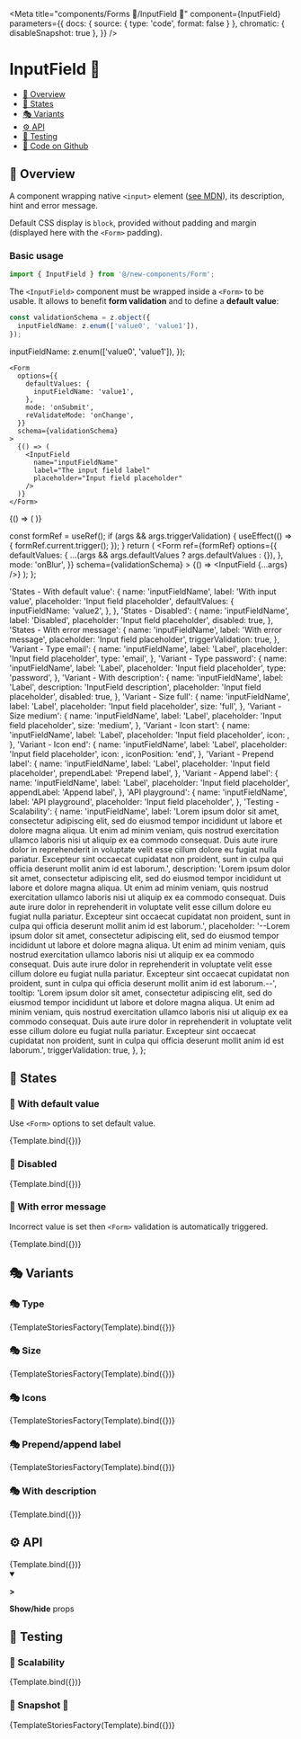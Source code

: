 

<Meta
  title="components/Forms 🦠/InputField 🧬"
  component={InputField}
  parameters={{
    docs: { source: { type: 'code', format: false } },
    chromatic: { disableSnapshot: true },
  }}
/>

# InputField 🧬

- [🧰 Overview](#-overview)
- [🔁 States](#-states)
- [🎭 Variants](#-variants)
- [⚙️ API](#-api)
- [🧪 Testing](#-testing)
- [🐙 Code on Github](https://github.com/hasura/graphql-engine-mono/tree/main/console/src/new-components/Form/InputField.tsx)

## 🧰 Overview

A component wrapping native `<input>` element ([see MDN](https://developer.mozilla.org/en-US/docs/Web/HTML/Element/input)),
its description, hint and error message.

Default CSS display is `block`, provided without padding and margin (displayed here with the `<Form>` padding).

### Basic usage

```ts
import { InputField } from '@/new-components/Form';
```

The `<InputField>` component must be wrapped inside a `<Form>` to be usable. It allows to benefit **form validation**
and to define a **default value**:

```ts
const validationSchema = z.object({
  inputFieldName: z.enum(['value0', 'value1']),
});
```

  inputFieldName: z.enum(['value0', 'value1']),
});

```tsx
<Form
  options={{
    defaultValues: {
      inputFieldName: 'value1',
    },
    mode: 'onSubmit',
    reValidateMode: 'onChange',
  }}
  schema={validationSchema}
>
  {() => (
    <InputField
      name="inputFieldName"
      label="The input field label"
      placeholder="Input field placeholder"
    />
  )}
</Form>
```

<Canvas>
  <Story name="Overview">
    <Form
      options={{
        defaultValues: {
          inputFieldName: 'value1',
        },
        mode: 'onSubmit',
        reValidateMode: 'onChange',
      }}
      schema={validationSchema}
    >
      {() => (
        <InputField
          name="inputFieldName"
          label="The input field label"
          placeholder="Input field placeholder"
        />
      )}
    </Form>
  </Story>
</Canvas>

  const formRef = useRef();
  if (args && args.triggerValidation) {
    useEffect(() => {
      formRef.current.trigger();
    });
  }
  return (
    <Form
      ref={formRef}
      options={{
        defaultValues: {
          ...(args && args.defaultValues ? args.defaultValues : {}),
        },
        mode: 'onBlur',
      }}
      schema={validationSchema}
    >
      {() => <InputField {...args} />}
    </Form>
  );
};

  'States - With default value': {
    name: 'inputFieldName',
    label: 'With input value',
    placeholder: 'Input field placeholder',
    defaultValues: {
      inputFieldName: 'value2',
    },
  },
  'States - Disabled': {
    name: 'inputFieldName',
    label: 'Disabled',
    placeholder: 'Input field placeholder',
    disabled: true,
  },
  'States - With error message': {
    name: 'inputFieldName',
    label: 'With error message',
    placeholder: 'Input field placeholder',
    triggerValidation: true,
  },
  'Variant - Type email': {
    name: 'inputFieldName',
    label: 'Label',
    placeholder: 'Input field placeholder',
    type: 'email',
  },
  'Variant - Type password': {
    name: 'inputFieldName',
    label: 'Label',
    placeholder: 'Input field placeholder',
    type: 'password',
  },
  'Variant - With description': {
    name: 'inputFieldName',
    label: 'Label',
    description: 'InputField description',
    placeholder: 'Input field placeholder',
    disabled: true,
  },
  'Variant - Size full': {
    name: 'inputFieldName',
    label: 'Label',
    placeholder: 'Input field placeholder',
    size: 'full',
  },
  'Variant - Size medium': {
    name: 'inputFieldName',
    label: 'Label',
    placeholder: 'Input field placeholder',
    size: 'medium',
  },
  'Variant - Icon start': {
    name: 'inputFieldName',
    label: 'Label',
    placeholder: 'Input field placeholder',
    icon: <FiSearch />,
  },
  'Variant - Icon end': {
    name: 'inputFieldName',
    label: 'Label',
    placeholder: 'Input field placeholder',
    icon: <FiSearch />,
    iconPosition: 'end',
  },
  'Variant - Prepend label': {
    name: 'inputFieldName',
    label: 'Label',
    placeholder: 'Input field placeholder',
    prependLabel: 'Prepend label',
  },
  'Variant - Append label': {
    name: 'inputFieldName',
    label: 'Label',
    placeholder: 'Input field placeholder',
    appendLabel: 'Append label',
  },
  'API playground': {
    name: 'inputFieldName',
    label: 'API playground',
    placeholder: 'Input field placeholder',
  },
  'Testing - Scalability': {
    name: 'inputFieldName',
    label:
      'Lorem ipsum dolor sit amet, consectetur adipiscing elit, sed do eiusmod tempor incididunt ut labore et dolore magna aliqua. Ut enim ad minim veniam, quis nostrud exercitation ullamco laboris nisi ut aliquip ex ea commodo consequat. Duis aute irure dolor in reprehenderit in voluptate velit esse cillum dolore eu fugiat nulla pariatur. Excepteur sint occaecat cupidatat non proident, sunt in culpa qui officia deserunt mollit anim id est laborum.',
    description:
      'Lorem ipsum dolor sit amet, consectetur adipiscing elit, sed do eiusmod tempor incididunt ut labore et dolore magna aliqua. Ut enim ad minim veniam, quis nostrud exercitation ullamco laboris nisi ut aliquip ex ea commodo consequat. Duis aute irure dolor in reprehenderit in voluptate velit esse cillum dolore eu fugiat nulla pariatur. Excepteur sint occaecat cupidatat non proident, sunt in culpa qui officia deserunt mollit anim id est laborum.',
    placeholder:
      '--Lorem ipsum dolor sit amet, consectetur adipiscing elit, sed do eiusmod tempor incididunt ut labore et dolore magna aliqua. Ut enim ad minim veniam, quis nostrud exercitation ullamco laboris nisi ut aliquip ex ea commodo consequat. Duis aute irure dolor in reprehenderit in voluptate velit esse cillum dolore eu fugiat nulla pariatur. Excepteur sint occaecat cupidatat non proident, sunt in culpa qui officia deserunt mollit anim id est laborum.--',
    tooltip:
      'Lorem ipsum dolor sit amet, consectetur adipiscing elit, sed do eiusmod tempor incididunt ut labore et dolore magna aliqua. Ut enim ad minim veniam, quis nostrud exercitation ullamco laboris nisi ut aliquip ex ea commodo consequat. Duis aute irure dolor in reprehenderit in voluptate velit esse cillum dolore eu fugiat nulla pariatur. Excepteur sint occaecat cupidatat non proident, sunt in culpa qui officia deserunt mollit anim id est laborum.',
    triggerValidation: true,
  },
};

## 🔁 States

### 🔁 With default value

Use `<Form>` options to set default value.

<Canvas>
  <Story
    name="States - With default value"
    args={stories['States - With default value']}
  >
    {Template.bind({})}
  </Story>
</Canvas>

### 🔁 Disabled

<Canvas>
  <Story name="States - Disabled" args={stories['States - Disabled']}>
    {Template.bind({})}
  </Story>
</Canvas>

### 🔁 With error message

Incorrect value is set then `<Form>` validation is automatically triggered.

<Canvas>
  <Story
    name="States - With error message"
    args={stories['States - With error message']}
  >
    {Template.bind({})}
  </Story>
</Canvas>

## 🎭 Variants

### 🎭 Type

<Canvas>
  <Story
    name="Variant - Type"
    args={{
      'Variant - Type email': stories['Variant - Type email'],
      'Variant - Type password': stories['Variant - Type password'],
    }}
  >
    {TemplateStoriesFactory(Template).bind({})}
  </Story>
</Canvas>

### 🎭 Size

<Canvas>
  <Story
    name="Variant - Size"
    args={{
      'Variant - Size full': stories['Variant - Size full'],
      'Variant - Size medium': stories['Variant - Size medium'],
    }}
  >
    {TemplateStoriesFactory(Template).bind({})}
  </Story>
</Canvas>

### 🎭 Icons

<Canvas>
  <Story
    name="Variant - Icons"
    args={{
      'Variant - Icon start': stories['Variant - Icon start'],
      'Variant - Icon end': stories['Variant - Icon end'],
    }}
  >
    {TemplateStoriesFactory(Template).bind({})}
  </Story>
</Canvas>

### 🎭 Prepend/append label

<Canvas>
  <Story
    name="Variant - Prepend/append label"
    args={{
      'Variant - Prepend label': stories['Variant - Prepend label'],
      'Variant - Append label': stories['Variant - Append label'],
    }}
  >
    {TemplateStoriesFactory(Template).bind({})}
  </Story>
</Canvas>

### 🎭 With description

<Canvas>
  <Story
    name="Variant - With description"
    args={stories['Variant - With description']}
  >
    {Template.bind({})}
  </Story>
</Canvas>

## ⚙️ API

<Canvas>
  <Story name="API playground" args={stories['API playground']}>
    {Template.bind({})}
  </Story>
</Canvas>

<details open>
  <summary className="mdx-collapsible-section">
    <p className="mdx-collapsible-section__chevron">
      <strong>&gt;</strong>
    </p>
    <p className="mdx-collapsible-section__label">
      <strong>Show/hide</strong> props
    </p>
  </summary>
  <ArgsTable story="API playground" />
</details>

## 🧪 Testing

### 🧪 Scalability

<Canvas>
  <Story name="Testing - Scalability" args={stories['Testing - Scalability']}>
    {Template.bind({})}
  </Story>
</Canvas>

### 🧪 Snapshot 📸

<Canvas>
  <Story
    name="Testing - Snapshot"
    args={stories}
    parameters={{
      chromatic: { disableSnapshot: false },
    }}
  >
    {TemplateStoriesFactory(Template).bind({})}
  </Story>
</Canvas>
